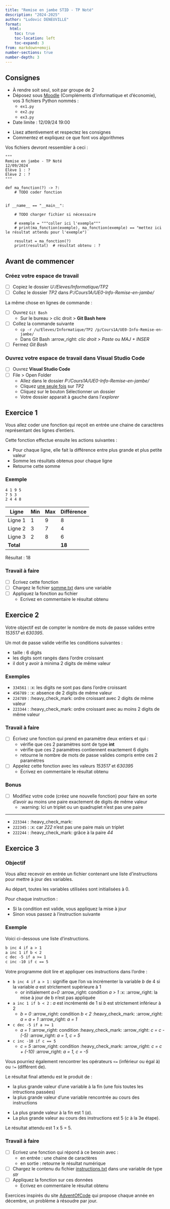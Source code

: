 ```yaml
---
title: "Remise en jambe STID - TP Noté"
description: "2024-2025"
author: "Ludovic DENEUVILLE"
format:
  html:
    toc: true
    toc-location: left
    toc-expand: 3
from: markdown+emoji
number-sections: true
number-depth: 3
---
```



## Consignes {.unnumbered}

- À rendre soit seul, soit par groupe de 2
- Déposez sous [Moodle]{.underline} (Compléments d'informatique et d'économie), vos 3 fichiers Python nommés : 
  - `ex1.py`
  - `ex2.py`
  - `ex3.py`
- Date limite : 12/09/24 19:00

::: {.callout-tip title="Conseils"}
- Lisez attentivement et respectez les consignes
- Commentez et expliquez ce que font vos algorithmes
:::


Vos fichiers devront ressembler à ceci :

```.python
"""
Remise en jambe - TP Noté
12/09/2024
Élève 1 : ?
Élève 2 : ?
"""

def ma_fonction(?) -> ?:
    # TODO coder fonction


if __name__ == "__main__":

    # TODO charger fichier si nécessaire

    # exemple = """coller ici l'exemple"""
    # print(ma_fonction(exemple), ma_fonction(exemple) == "mettez ici le résultat attendu pour l'exemple")

    resultat = ma_fonction(?)
    print(resultat)  # résultat obtenu : ?
```


## Avant de commencer {.unnumbered}

### Créez votre espace de travail {.unnumbered}

- [ ] Copiez le dossier *U:/Eleves/Informatique/TP2*
- [ ] Collez le dossier *TP2* dans *P:/Cours1A/UE0-Info-Remise-en-jambe/*

::: {.callout-tip collapse="true" title="En ligne de commande"}
La même chose en lignes de commande :

- [ ] Ouvrez `Git Bash`
  - Sur le bureau > clic droit > **Git Bash here**
- [ ] Collez la commande suivante
  - `cp -r /u/Eleves/Informatique/TP2 /p/Cours1A/UE0-Info-Remise-en-jambe/`
  - Dans Git Bash :arrow_right: *clic droit > Paste* ou *MAJ + INSER*
- [ ] Fermez *Git Bash*
:::


### Ouvrez votre espace de travail dans Visual Studio Code {.unnumbered}

- [ ] Ouvrez **Visual Studio Code**
- [ ] File > Open Folder
  - Allez dans le dossier *P:/Cours1A/UE0-Info-Remise-en-jambe/*
  - Cliquez [une seule fois]{.underline} sur *TP2*
  - Cliquez sur le bouton [Sélectionner un dossier]{.text-like-button}
  - Votre dossier apparait à gauche dans l'*explorer*

## Exercice 1

Vous allez coder une fonction qui reçoit en entrée une chaine de caractères représentant des lignes d'entiers.

Cette fonction effectue ensuite les actions suivantes : 

- Pour chaque ligne, elle fait la différence entre plus grande et plus petite valeur
- Somme les résultats obtenus pour chaque ligne
- Retourne cette somme

### Exemple

```.txt
4 1 9 5
7 5 3
2 4 4 8
```

| Ligne     | Min | Max | Différence |
|-----------|-----|-----|------------|
| Ligne 1   | 1   | 9   | 8          |
| Ligne 2   | 3   | 7   | 4          |
| Ligne 3   | 2   | 8   | 6          |
| **Total** |     |     | **18**     |

::: {.callout-note}
Résultat : 18
:::

### Travail à faire

- [ ] Écrivez cette fonction
- [ ] Chargez le fichier [somme.txt](./data/somme.txt){target="_blank"} dans une variable
- [ ] Appliquez la fonction au fichier
  - Ecrivez en commentaire le résultat obtenu


## Exercice 2

Votre objectif est de compter le nombre de mots de passe valides entre *153517* et *630395*.

Un mot de passe valide vérifie les conditions suivantes :

- taille : 6 digits
- les digits sont rangés dans l'ordre croissant
- il doit y avoir à minima 2 digits de même valeur

### Exemples

- `334561` : :x: les digits ne sont pas dans l'ordre croissant
- `456789` : :x: absence de 2 digits de même valeur
- `224789` : :heavy_check_mark: ordre croissant avec 2 digits de même valeur
- `223344` : :heavy_check_mark: ordre croissant avec au moins 2 digits de même valeur

### Travail à faire

- [ ] Écrivez une fonction qui prend en paramètre deux entiers et qui :
  - vérifie que ces 2 paramètres sont de type **int**
  - vérifie que ces 2 paramètres contiennent exactement 6 digits
  - retourne le nombre de mots de passe valides compris entre ces 2 paramètres
- [ ] Appelez cette fonction avec les valeurs *153517* et *630395*
  - Écrivez en commentaire le résultat obtenu

### Bonus

- [ ] Modifiez votre code (créez une nouvelle fonction) pour faire en sorte d'avoir au moins une paire exactement de digits de même valeur
  - :warning: Ici un triplet ou un quadruplet n'est pas une paire

---

- `223344` : :heavy_check_mark:
- `222345` : :x: car *222* n'est pas une paire mais un triplet
- `222244` : :heavy_check_mark: grâce à la paire *44*


## Exercice 3

### Objectif

Vous allez recevoir en entrée un fichier contenant une liste d'instructions pour mettre à jour des variables.

Au départ, toutes les variables utilisées sont initialisées à 0.

Pour chaque instruction :

- Si la condition est valide, vous appliquez la mise à jour
- Sinon vous passez à l'instruction suivante

### Exemple

Voici ci-dessous une liste d'instructions.

```.txt
b inc 4 if a > 1
a inc 1 if b < 2
c dec -5 if a >= 1
c inc -10 if c == 5
```

Votre programme doit lire et appliquer ces instructions dans l'ordre :

- `b inc 4 if a > 1` : signifie que l'on va incrémenter la variable *b* de 4 si la variable *a* est strictement supérieure à 1
  - or initialement *a=0* :arrow_right: condition *a > 1* :x: :arrow_right: la mise à jour de b n'est pas appliquée
- `a inc 1 if b < 2` : *a* est incrémenté de 1 si *b* est strictement inférieur à 2
  - *b = 0* :arrow_right: condition *b < 2* :heavy_check_mark: :arrow_right: *a = a + 1* :arrow_right: *a = 1*
- `c dec -5 if a >= 1`
  - *a = 1* :arrow_right: condition :heavy_check_mark: :arrow_right: *c = c - (-5)* :arrow_right: *a = 1, c = 5*
- `c inc -10 if c == 5`
  - *c = 5* :arrow_right: condition :heavy_check_mark: :arrow_right: *c = c + (-10)* :arrow_right: *a = 1, c = -5*

Vous pourriez également rencontrer les opérateurs `<=` (inférieur ou égal à) ou `!=` (différent de).

Le résultat final attendu est le produit de :

- la plus grande valeur d'une variable à la fin (une fois toutes les intructions passées)
- la plus grande valeur d'une variable rencontrée au cours des instructions


::: {.callout-note title="Dans l'exemple"}
- La plus grande valeur à la fin est 1 (*a*).
- La plus grande valeur au cours des instructions est 5 (*c* à la 3e étape).

Le résultat attendu est 1 x 5 = 5.
:::

### Travail à faire

- [ ] Ecrivez une fonction qui répond à ce besoin avec :
  - en entrée : une chaine de caractères 
  - en sortie : retourne le résultat numérique
- [ ] Chargez le contenu du fichier [instructions.txt](./data/instructions.txt){target="_blank"} dans une variable de type *str*
- [ ] Appliquez la fonction sur ces données
  - Ecrivez en commentaire le résultat obtenu

::: {.callout-tip title="Source"}
Exercices inspirés du site [AdventOfCode](https://adventofcode.com/){target="_blank"} qui propose chaque année en décembre, un problème à résoudre par jour.
:::